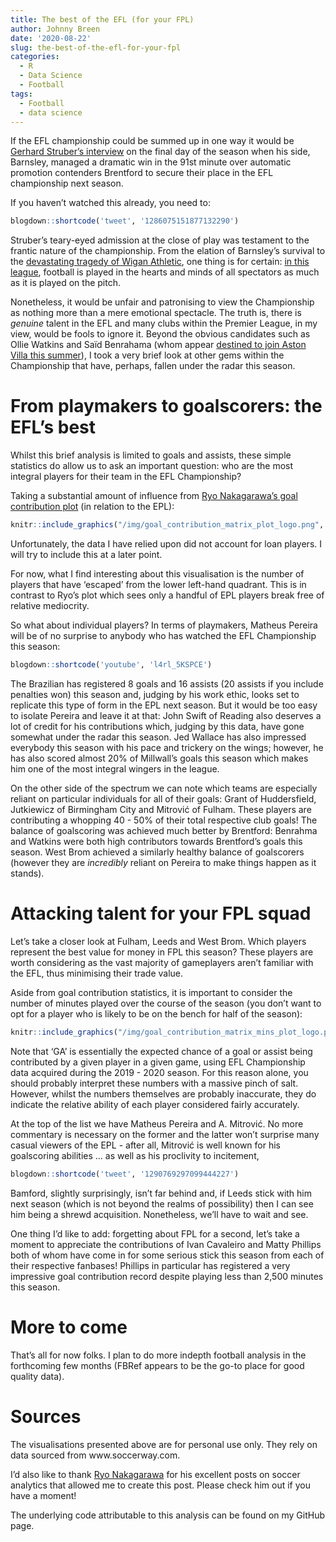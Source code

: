 ```yaml
---
title: The best of the EFL (for your FPL)
author: Johnny Breen
date: '2020-08-22'
slug: the-best-of-the-efl-for-your-fpl
categories:
  - R
  - Data Science
  - Football
tags:
  - Football
  - data science
---
```


If the EFL championship could be summed up in one way it would be [Gerhard Struber's interview](https://twitter.com/QuestTV/status/1286075151877132290) on the final day of the season when his side, Barnsley, managed a dramatic win in the 91st minute over automatic promotion contenders Brentford to secure their place in the EFL championship next season.

If you haven't watched this already, you need to:

```r
blogdown::shortcode('tweet', '1286075151877132290')
```

Struber's teary-eyed admission at the close of play was testament to the frantic nature of the championship. From the elation of Barnsley's survival to the [devastating tragedy of Wigan Athletic](https://theathletic.co.uk/1907722/2020/07/04/wigan-athletic-royle-efl-paul-cook-hong-kong-yeung/?article_source=search&search_query=Wigan%20Athletic), one thing is for certain: [in this league](https://theathletic.com/1945589/2020/07/23/a-portrait-of-the-maddest-night-in-the-maddest-league-in-the-world/), football is played in the hearts and minds of all spectators as much as it is played on the pitch.

Nonetheless, it would be unfair and patronising to view the Championship as nothing more than a mere emotional spectacle. The truth is, there is *genuine* talent in the EFL and many clubs within the Premier League, in my view, would be fools to ignore it. Beyond the obvious candidates such as Ollie Watkins and Saïd Benrahama (whom appear [destined to join Aston Villa this summer](https://theathletic.co.uk/1978674/2020/08/11/villa-sensible-transfers-watkins-benrahma-chalobah/)), I took a very brief look at other gems within the Championship that have, perhaps, fallen under the radar this season. 

# From playmakers to goalscorers: the EFL's best

Whilst this brief analysis is limited to goals and assists, these simple statistics do allow us to ask an important question: who are the most integral players for their team in the EFL Championship? 

Taking a substantial amount of influence from [Ryo Nakagarawa's goal contribution plot](https://twitter.com/R_by_Ryo/status/1129773418184925184) (in relation to the EPL):

```r
knitr::include_graphics("/img/goal_contribution_matrix_plot_logo.png", error = FALSE)
```

Unfortunately, the data I have relied upon did not account for loan players. I will try to include this at a later point.

For now, what I find interesting about this visualisation is the number of players that have 'escaped' from the lower left-hand quadrant. This is in contrast to Ryo's plot which sees only a handful of EPL players break free of relative mediocrity. 

So what about individual players? In terms of playmakers, Matheus Pereira will be of no surprise to anybody who has watched the EFL Championship this season:

```r
blogdown::shortcode('youtube', 'l4rl_5KSPCE')
```

The Brazilian has registered 8 goals and 16 assists (20 assists if you include penalties won) this season and, judging by his work ethic, looks set to replicate this type of form in the EPL next season. But it would be too easy to isolate Pereira and leave it at that: John Swift of Reading also deserves a lot of credit for his contributions which, judging by this data, have gone somewhat under the radar this season. Jed Wallace has also impressed everybody this season with his pace and trickery on the wings; however, he has also scored almost 20% of Millwall's goals this season which makes him one of the most integral wingers in the league.

On the other side of the spectrum we can note which teams are especially reliant on particular individuals for all of their goals: Grant of Huddersfield, Jutkiewicz of Birmingham City and Mitrović of Fulham. These players are contributing a whopping 40 - 50% of their total respective club goals! The balance of goalscoring was achieved much better by Brentford: Benrahma and Watkins were both high contributors towards Brentford's goals this season. West Brom achieved a similarly healthy balance of goalscorers (however they are *incredibly* reliant on Pereira to make things happen as it stands).

# Attacking talent for your FPL squad

Let's take a closer look at Fulham, Leeds and West Brom. Which players represent the best value for money in FPL this season? These players are worth considering as the vast majority of gameplayers aren't familiar with the EFL, thus minimising their trade value.

Aside from goal contribution statistics, it is important to consider the number of minutes played over the course of the season (you don't want to opt for a player who is likely to be on the bench for half of the season):

```r
knitr::include_graphics("/img/goal_contribution_matrix_mins_plot_logo.png", error = FALSE)
```

Note that 'GA' is essentially the expected chance of a goal or assist being contributed by a given player in a given game, using EFL Championship data acquired during the 2019 - 2020 season. For this reason alone, you should probably interpret these numbers with a massive pinch of salt. However, whilst the numbers themselves are probably inaccurate, they do indicate the relative ability of each player considered fairly accurately.

At the top of the list we have Matheus Pereira and A. Mitrović. No more commentary is necessary on the former and the latter won't surprise many casual viewers of the EPL - after all, Mitrović is well known for his goalscoring abilities ... as well as his proclivity to incitement,

```r
blogdown::shortcode('tweet', '1290769297099444227')
```

Bamford, slightly surprisingly, isn't far behind and, if Leeds stick with him next season (which is not beyond the realms of possibility) then I can see him being a shrewd acquisition. Nonetheless, we'll have to wait and see.

One thing I'd like to add: forgetting about FPL for a second, let's take a moment to appreciate the contributions of Ivan Cavaleiro and Matty Phillips both of whom have come in for some serious stick this season from each of their respective fanbases! Phillips in particular has registered a very impressive goal contribution record despite playing less than 2,500 minutes this season.

# More to come

That's all for now folks. I plan to do more indepth football analysis in the forthcoming few months (FBRef appears to be the go-to place for good quality data). 

# Sources

The visualisations presented above are for personal use only. They rely on data sourced from www.soccerway.com.

I'd also like to thank [Ryo Nakagarawa](https://twitter.com/R_by_Ryo) for his excellent posts on soccer analytics that allowed me to create this post. Please check him out if you have a moment!

The underlying code attributable to this analysis can be found on my GitHub page.

